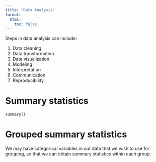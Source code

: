 ```yaml
---
title: "Data Analysis"
format:
  html:
    toc: false
---
```


Steps in data analysis can include:

1. Data cleaning
2. Data transformation
3. Data visualization
4. Modeling
5. Interpretation
6. Communication
7. Reproducibility

# Summary statistics

`summary()`

# Grouped summary statistics

We may have categorical variables in our data that we wish to use for grouping, so that we can obtain summary statistics within each group.



